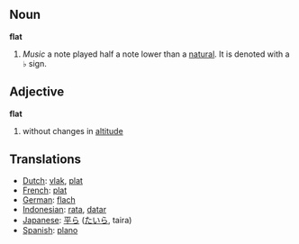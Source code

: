 == Noun==
'''flat'''

# ''Music'' a note played half a note lower than a [[natural]].  It is denoted with a ♭ sign.

== Adjective ==
'''flat'''

# without changes in [[altitude]]

== Translations ==
*[[Dutch]]: [[vlak]], [[plat]]
*[[French]]: [[plat]]
*[[German]]: [[flach]]
*[[Indonesian]]: [[rata]], [[datar]]
*[[Japanese]]: [[平ら]] ([[たいら]], taira)
*[[Spanish]]: [[plano]]